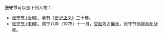 '''张守节'''可以是下列人物：
* [[张守节_(唐朝)|张守节 (唐朝)]]，著有《[[史记正义|史记正义]]》三十卷。
* [[张守节_(宋朝)|张守节 (宋朝)]]，熙宁八年（1075）十一月，[[李朝_(越南)|交趾]]攻占[[廉州_(唐朝)|廉州]]，张守节驰援[[邕州|邕州]]战死。

{{Disambiguation|cat=三字张姓人名消歧义|shou}}
